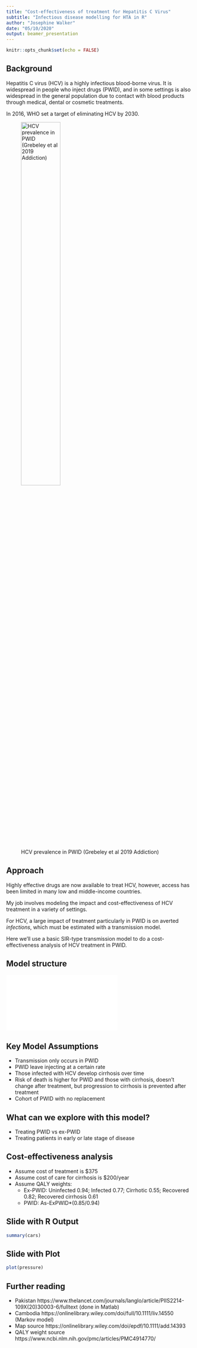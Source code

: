```yaml
---
title: "Cost-effectiveness of treatment for Hepatitis C Virus"
subtitle: "Infectious disease modelling for HTA in R"
author: "Josephine Walker"
date: "05/10/2020"
output: beamer_presentation
---
```


```r
knitr::opts_chunk$set(echo = FALSE)
```

## Background

Hepatitis C virus (HCV) is a highly infectious blood-borne virus. It is widespread in people who inject drugs (PWID), and in some settings is also widespread in the general population due to contact with blood products through medical, dental or cosmetic treatments. 

In 2016, WHO set a target of eliminating HCV by 2030.

![HCV prevalence in PWID (Grebeley et al 2019 Addiction)](~/git/RforHTA/hcvprevpwid.jpg){#id .class width=50% height=50%}

## Approach

Highly effective drugs are now available to treat HCV, however, access has been limited in many low and middle-income countries. 

My job involves modeling the impact and cost-effectiveness of HCV treatment in a variety of settings. 

For HCV, a large impact of treatment particularly in PWID is on averted *infections*, which must be estimated with a transmission model. 

Here we'll use a basic SIR-type transmission model to do a cost-effectiveness analysis of HCV treatment in PWID.


## Model structure

![](~/git/RforHTA/diagram.pdf)

## Key Model Assumptions

- Transmission only occurs in PWID
- PWID leave injecting at a certain rate
- Those infected with HCV develop cirrhosis over time
- Risk of death is higher for PWID and those with cirrhosis, doesn't change after treatment, but progression to cirrhosis is prevented after treatment
- Cohort of PWID with no replacement



## What can we explore with this model?

- Treating PWID vs ex-PWID 
- Treating patients in early or late stage of disease
 

## Cost-effectiveness analysis

- Assume cost of treatment is $375
- Assume cost of care for cirrhosis is $200/year
- Assume QALY weights: 
  - Ex-PWID: Uninfected 0.94; Infected 0.77; Cirrhotic 0.55; Recovered 0.82; Recovered cirrhosis 0.61
  - PWID: As-ExPWID*(0.85/0.94)


## Slide with R Output

```r
summary(cars)
```

## Slide with Plot

```r
plot(pressure)
```

## Further reading

- Pakistan https://www.thelancet.com/journals/langlo/article/PIIS2214-109X(20)30003-6/fulltext (done in Matlab)
- Cambodia https://onlinelibrary.wiley.com/doi/full/10.1111/liv.14550 (Markov model)
- Map source https://onlinelibrary.wiley.com/doi/epdf/10.1111/add.14393 
- QALY weight source https://www.ncbi.nlm.nih.gov/pmc/articles/PMC4914770/ 

